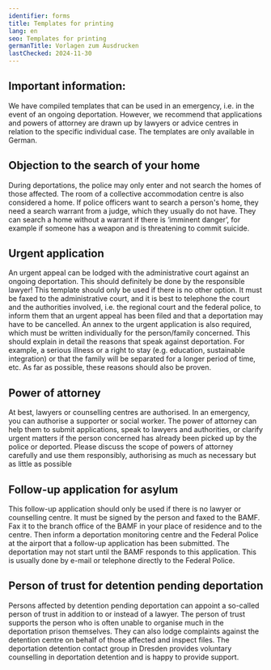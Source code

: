 ```yaml
---
identifier: forms
title: Templates for printing
lang: en
seo: Templates for printing
germanTitle: Vorlagen zum Ausdrucken
lastChecked: 2024-11-30
---
```


## Important information:

We have compiled templates that can be used in an emergency, i.e. in the event of an ongoing deportation. However, we recommend that applications and powers of attorney are drawn up by lawyers or <InternalShortLink identifier="contacts">advice centres</InternalShortLink> in relation to the specific individual case. The templates are only available in German.

## Objection to the search of your home

<ExternalShortLink identifier="form_search"/>

During deportations, the police may only enter and not search the homes of those affected. The room of a collective accommodation centre is also considered a home. If police officers want to search a person's home, they need a search warrant from a judge, which they usually do not have. They can search a home without a warrant if there is ‘imminent danger’, for example if someone has a weapon and is threatening to commit suicide.

## Urgent application

<ExternalShortLink identifier="form_eilantrag"/>

An urgent appeal can be lodged with the administrative court against an ongoing deportation. This should definitely be done by the responsible lawyer! This template should only be used if there is no other option. It must be faxed to the administrative court, and it is best to telephone the court and the authorities involved, i.e. the regional court and the federal police, to inform them that an urgent appeal has been filed and that a deportation may have to be cancelled. An annex to the urgent application is also required, which must be written individually for the person/family concerned. This should explain in detail the reasons that speak against deportation. For example, a serious illness or a right to stay (e.g. education, sustainable integration) or that the family will be separated for a longer period of time, etc. As far as possible, these reasons should also be proven.

## Power of attorney

<ExternalShortLink identifier="form_vollmacht"/>

At best, lawyers or counselling centres are authorised. In an emergency, you can authorise a supporter or social worker. The power of attorney can help them to submit applications, speak to lawyers and authorities, or clarify urgent matters if the person concerned has already been picked up by the police or deported. Please discuss the scope of powers of attorney carefully and use them responsibly, authorising as much as necessary but as little as possible

## Follow-up application for asylum

<ExternalShortLink identifier="form_followup"/>

This follow-up application should only be used if there is no lawyer or counselling centre. It must be signed by the person and faxed to the BAMF. Fax it to the branch office of the BAMF in your place of residence and to the centre. Then inform a deportation monitoring centre and the Federal Police at the airport that a follow-up application has been submitted. The deportation may not start until the BAMF responds to this application. This is usually done by e-mail or telephone directly to the Federal Police.

## Person of trust for detention pending deportation

<ExternalShortLink identifier="form_detention"/>

Persons affected by detention pending deportation can appoint a so-called person of trust in addition to or instead of a lawyer. The person of trust supports the person who is often unable to organise much in the deportation prison themselves. They can also lodge complaints against the detention centre on behalf of those affected and inspect files. The deportation detention contact group in Dresden provides voluntary counselling in deportation detention and is happy to provide support.